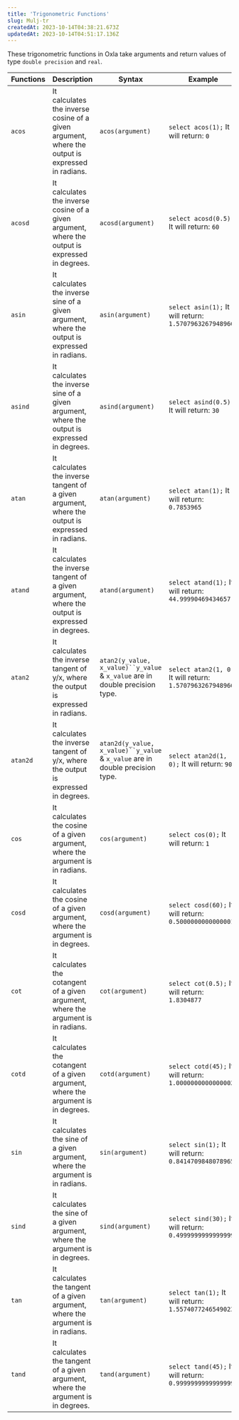 ```yaml
---
title: 'Trigonometric Functions'
slug: Mulj-tr
createdAt: 2023-10-14T04:38:21.673Z
updatedAt: 2023-10-14T04:51:17.136Z
---
```


These trigonometric functions in Oxla take arguments and return values of type `double precision` and `real`.

| **Functions** | **Description**                                                                                  | **Syntax**                                                                    | **Example**                                                                                                |
| ------------- | ------------------------------------------------------------------------------------------------ | ----------------------------------------------------------------------------- | ---------------------------------------------------------------------------------------------------------- |
| `acos`        | It calculates the inverse cosine of a given argument, where the output is expressed in radians.  | `acos(argument)`                                                              | `select acos(1);` It will return: `0`                                              |
| `acosd`       | It calculates the inverse cosine of a given argument, where the output is expressed in degrees.  | `acosd(argument)`                                                             | `select acosd(0.5);` It will return: `60`                                        |
| `asin`        | It calculates the inverse sine of a given argument, where the output is expressed in radians.    | `asin(argument)`                                                              | `select asin(1);` It will return: `1.5707963267948966`     |
| `asind`       | It calculates the inverse sine of a given argument, where the output is expressed in degrees.    | `asind(argument)`                                                             | `select asind(0.5);` It will return: `30`                                        |
| `atan`        | It calculates the inverse tangent of a given argument, where the output is expressed in radians. | `atan(argument)`                                                              | `select atan(1);` It will return: `0.7853965`                               |
| `atand`       | It calculates the inverse tangent of a given argument, where the output is expressed in degrees. | `atand(argument)`                                                             | `select atand(1);` It will return: `44.99990469434657`      |
| `atan2`       | It calculates the inverse tangent of y/x, where the output is expressed in radians.              | `atan2(y_value, x_value)``y_value` & `x_value` are in double precision type.  | `select atan2(1, 0);` It will return: `1.5707963267948966` |
| `atan2d`      | It calculates the inverse tangent of y/x, where the output is expressed in degrees.              | `atan2d(y_value, x_value)``y_value` & `x_value` are in double precision type. | `select atan2d(1, 0);` It will return: `90`                                   |
| `cos`         | It calculates the cosine of a given argument, where the argument is in radians.                  | `cos(argument)`                                                               | `select cos(0);` It will return: `1`                                                  |
| `cosd`        | It calculates the cosine of a given argument, where the argument is in degrees.                  | `cosd(argument)`                                                              | `select cosd(60);` It will return: `0.5000000000000001`    |
| `cot`         | It calculates the cotangent of a given argument, where the argument is in radians.               | `cot(argument)`                                                               | `select cot(0.5);` It will return: `1.8304877`                               |
| `cotd`        | It calculates the cotangent of a given argument, where the argument is in degrees.               | `cotd(argument)`                                                              | `select cotd(45);` It will return: `1.0000000000000002`    |
| `sin`         | It calculates the sine of a given argument, where the argument is in radians.                    | `sin(argument)`                                                               | `select sin(1);` It will return: `0.8414709848078965`      |
| `sind`        | It calculates the sine of a given argument, where the argument is in degrees.                    | `sind(argument)`                                                              | `select sind(30);` It will return: `0.49999999999999994`  |
| `tan`         | It calculates the tangent of a given argument, where the argument is in radians.                 | `tan(argument)`                                                               | `select tan(1);` It will return: `1.5574077246549023`      |
| `tand`        | It calculates the tangent of a given argument, where the argument is in degrees.                 | `tand(argument)`                                                              | `select tand(45);` It will return: `0.9999999999999999`    |

